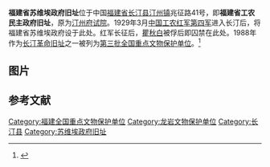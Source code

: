 {{coord|25|50|15|N|116|21|02|E|scale:10000|display=title}}
{{文物保护单位
| 级别 = 全国
| 名称 = 长汀革命旧址
| 子项 = 福建省苏维埃政府旧址
| 图片 = Changting Fujian Sheng Suwei'ai Zhengfu Jiuzhi 2013.10.06 10-09-48.jpg
| 所在 = [[福建省|福建省]][[长汀县|长汀县]]
| 分类 = 革命遗址及革命纪念建筑物
| 时代 = 1929-1933年
| 编号 = [[第三批全国重点文物保护单位|第三批]]第29项
| 登录 = 1988年1月13日
}}
'''福建省苏维埃政府旧址'''位于中国[[福建省|福建省]][[长汀县|长汀县]][[汀州镇|汀州镇]]兆征路41号，即'''福建省工农民主政府旧址'''，原为[[汀州府|汀州府]][[贡院|试院]]。1929年3月[[中国工农红军第四军|中国工农红军第四军]]进入长汀后，将福建省苏维埃政府设于此处。红军长征后，[[瞿秋白|瞿秋白]]被俘后即囚禁在此处。1988年作为[[长汀革命旧址|长汀革命旧址]]之一被列为[[第三批全国重点文物保护单位|第三批全国重点文物保护单位]]。<ref>{{Cite book |author=《全国重点文物保护单位》编辑委员会 编 |title=全国重点文物保护单位（第一至第五批）·第Ⅱ卷 |publisher=文物出版社 |year=2004 |isbn=7-5010-1525-2 |pages=231 }}</ref>

== 图片 ==

{{Gallery
|width = 300
|height = 
|lines = 1
|File:Changting Fujian Sheng Suwei'ai Zhengfu Jiuzhi 2013.10.06 10-08-35.jpg|大门
|File:Changting Fujian Sheng Suwei'ai Zhengfu Jiuzhi 2013.10.06 10-11-48.jpg|大殿
|File:Changting Fujian Sheng Suwei'ai Zhengfu Jiuzhi 2013.10.06 10-12-55.jpg|唐代侧柏
|File:Changting Fujian Sheng Suwei'ai Zhengfu Jiuzhi 2013.10.06 10-27-36.jpg|大殿
|File:Changting Fujian Sheng Suwei'ai Zhengfu Jiuzhi 2013.10.06 10-29-57.jpg|大殿内部
|File:Changting Fujian Sheng Suwei'ai Zhengfu Jiuzhi 2013.10.06 10-38-01.jpg|大殿内部
|File:Changting Fujian Sheng Suwei'ai Zhengfu Jiuzhi 2013.10.06 10-32-20.jpg|大殿后院
|File:Changting Fujian Sheng Suwei'ai Zhengfu Jiuzhi 2013.10.06 10-34-23.jpg|大殿东侧厢房（瞿秋白被俘后囚室）
}}

==参考文献==
{{commonscat|Fujian Sheng Suwei'ai Zhengfu Jiuzhi}}
{{reflist}}

{{福建全国重点文物保护单位}}
{{第二次国内革命战争期间中国共产党革命史迹|nocat}}

{{DEFAULTSORT:Fu}}
[[Category:福建全国重点文物保护单位|Category:福建全国重点文物保护单位]]
[[Category:龙岩文物保护单位|Category:龙岩文物保护单位]]
[[Category:长汀县|Category:长汀县]]
[[Category:苏维埃政府旧址|Category:苏维埃政府旧址]]